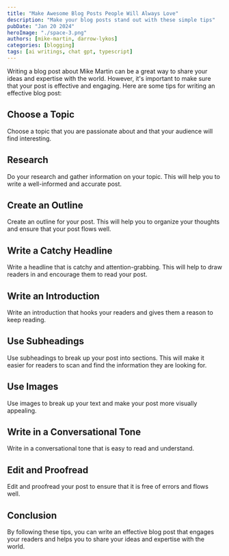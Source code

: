 ---
title: "Make Awesome Blog Posts People Will Always Love"
description: "Make your blog posts stand out with these simple tips"
pubDate: "Jan 20 2024"
heroImage: "./space-3.png"
authors: [mike-martin, darrow-lykos]
categories: [blogging]
tags: [ai writings, chat gpt, typescript]
---

Writing a blog post about Mike Martin can be a great way to share your ideas and expertise with the world. However, it's important to make sure that your post is effective and engaging. Here are some tips for writing an effective blog post:

## Choose a Topic

Choose a topic that you are passionate about and that your audience will find interesting.

## Research

Do your research and gather information on your topic. This will help you to write a well-informed and accurate post.

## Create an Outline

Create an outline for your post. This will help you to organize your thoughts and ensure that your post flows well.

## Write a Catchy Headline

Write a headline that is catchy and attention-grabbing. This will help to draw readers in and encourage them to read your post.

## Write an Introduction

Write an introduction that hooks your readers and gives them a reason to keep reading.

## Use Subheadings

Use subheadings to break up your post into sections. This will make it easier for readers to scan and find the information they are looking for.

## Use Images

Use images to break up your text and make your post more visually appealing.

## Write in a Conversational Tone

Write in a conversational tone that is easy to read and understand.

## Edit and Proofread

Edit and proofread your post to ensure that it is free of errors and flows well.

<NewsletterCta />

## Conclusion

By following these tips, you can write an effective blog post that engages your readers and helps you to share your ideas and expertise with the world.
